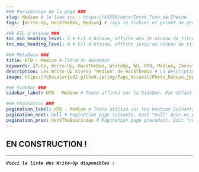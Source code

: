 ---
### Paramétrage de la page ###
slug: Medium # le lien ici : https://XXXXX/docs/Intro_Tuto_de_Cheche
tags: [Write-Up, HackTheBox, Medium] # Tags le fichier et permet de grouper par mots clef

### FIL d'Ariane ###
toc_min_heading_level: 2 # Fil d'Ariane, affiche dés le niveau de titre 2. Par Défaut : 2
toc_max_heading_level: 4 # Fil d'Ariane, affiche jusqu'au niveau de titre 4. Par défaut : 3

### MetaData ###
title: HTB - Medium # Titre du document
keywords: [Tuto, Write-Up, HackTheBox, WriteUp, WU, HTB, Medium, Chevalerie] # Mots Clef
description: Les Write-Up niveau "Medium" de HackTheBox # La description du document
image: https://chevalerie42.github.io/img/Page_Accueil/Photo_Réseau.jpg # Image utilisé par les liens vers cette page. A 1ere vue il faut privilégier les liens externe

### SideBar ###
sidebar_label: HTB - Medium # Texte affiché sur la SideBar. Par défaut ce sera le "title"

### Pagination ###
pagination_label: HTB - Medium # Texte utilisé sur les boutons Suivant/Précédent. Par defaut "Title"
pagination_next: null # Pagination page suivante. Soit "null" pour ne pas en ajotuer. Soit dossier/fichier (Réseau/Intro_Reseau)
pagination_prev: HackTheBox/index # Pagination page precedent. Soit "null" pour ne pas en ajotuer. Soit dossier/fichier (Réseau/Intro_Reseau)
---

## EN CONSTRUCTION ! 

--- 

**_`Voici la liste des Write-Up disponibles :`_**

